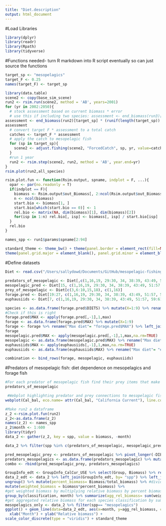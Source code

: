 ```yaml
---
title: "Diet.description"
output: html_document
---
```


#Load Libraries
```r
library(dplyr)
library(readr)
library(Rpath)
library(tidyverse)
```

#Functions needed- turn R markdown into R script eventually so can just source the functions
```r
target_sp <- "mesopelagics"
target_F <- 0.25
names(target_F) <- target_sp 

library(data.table)
scene2 <- copy(base_sim_scene)
run2 <- rsim.run(scene2, method = 'AB', years=2001)
for (yr in 2002:2050){
  # stock assessment based on current biomass * error
  # use this if including two species: assessment <- end_biomass(run3)[target_sp] * (runif(2) + 0.5)   
assessment <- end_biomass(run2)[target_sp] * (runif(length(target_sp)) + 0.5) #argument of length 0 means input is of length zero 
assessment
  # convert target F * assessment to a total catch 
  catches <- target_F * assessment
  # apply the catch to mesopelagic fish
  for (sp in target_sp){
    scene2 <- adjust.fishing(scene2, "ForcedCatch", sp, yr, value=catches[sp])
  }
  #run 1 year
  run2 <- rsim.step(scene2, run2, method = 'AB', year.end=yr)  
}  
rsim.plot(run2,all_species)  

rsim.plot.fun <- function(Rsim.output, spname, indplot = F, ...){
  opar <- par(no.readonly = T)
  if(indplot == F){
    biomass <- Rsim.output$out_Biomass[, 2:ncol(Rsim.output$out_Biomass)]
    n <- ncol(biomass)
    start.bio <- biomass[1, ]
    start.bio[which(start.bio == 0)] <- 1
    rel.bio <- matrix(NA, dim(biomass)[1], dim(biomass)[2])
    for(isp in 1:n) rel.bio[, isp] <- biomass[, isp] / start.bio[isp]
  }
  rel.bio
} 

names_spp <- run1$params$spname[2:94]

standard_theme <- theme_bw() + theme(panel.border = element_rect(fill=NA, colour = "black", size=1)) + 
theme(panel.grid.major = element_blank(), panel.grid.minor = element_blank()) + theme(legend.text.align= 0, legend.title= element_text(size = 12), legend.text = element_text(size= 10), axis.text=element_text(size=10), axis.title=element_text(size=12)) 

```

#Define datasets
```r
Diet <- read.csv("/Users/sallydowd/Documents/GitHub/mesopelagic-fishing/Data/Diet_CalCur_USE.csv")  
  
predators_of_mesopelagic <- Diet[,c(1,16,19, 29:30, 34, 38:39, 43:49, 51:57, 59:61, 64, 66:68, 70:71, 73:74, 77:81, 83, 86:89)]
mesopelagic_pred <- Diet[15, c(1,16,19, 29:30, 34, 38:39, 43:49, 51:57, 59:61, 64, 66:68, 70:71, 73:74, 77:81, 83, 86:89)]
prey_of_mesopelagic <- Diet[c(3,6:10,15,18), c(1,16)]
forage.pred <- Diet[19:27, c(1,16,19, 29:30, 34, 38:39, 43:49, 51:57, 59:61, 64, 66:68, 70:71, 73:74, 77:81, 83, 86:89)]
euphausiids <- Diet[7, c(1,16,19, 29:30, 34, 38:39, 43:49, 51:57, 59:61, 64, 66:68, 70:71, 73:74, 77:81, 83, 86:89)]

species <- as.data.frame(forage.pred$DIETS) %>% mutate(X=1:9) %>% rename("Species"= "forage.pred$DIETS")
#Check if this is right 
forage.pred$MAX <- apply(forage.pred[,-1],1,max)
forage <- as.data.frame(forage.pred$MAX) %>% mutate(X=1:9)
forage <- forage %>% rename("Max diet"= "forage.pred$MAX") %>% left_join(species, by= "X") %>% select(-X)
forage
mesopelagic.pred$MAX <- apply(mesopelagic.pred[,-1],1,max,na.rm=TRUE)
mesopelagic <- as.data.frame(mesopelagic.pred$MAX) %>% rename("Max diet"= "mesopelagic.pred$MAX") %>% mutate("Species"= "mesopelagic fish")
euphausiids$MAX <- apply(euphausiids[,-1],1,max,na.rm=TRUE)
euphausiids <- as.data.frame(euphausiids$MAX) %>% rename("Max diet"= "euphausiids$MAX") %>% mutate("Species"= "euphausiids")

combination <- bind_rows(forage, mesopelagic, euphausiids)
```

#Predators of mesopelagic fish: diet dependence on mesopelagics and forage fish
```r
#For each predator of mesopelagic fish find their prey items that make up at least 5% of their diet
predators_of_mesopelagic

 #Webplot highlighting predator and prey connections to mesopelagic fish  
webplot(Cal_bal, eco.name= attr(Cal_bal, "California Current"), line.col="grey", labels=TRUE, highlight= "mesopelagics", highlight.col= c("blue", "red", "NA"), label.num=TRUE, label.cex=0.7, fleets=FALSE)
```

```r
#Make run2 a dataframe 
z_2 <-rsim.plot.fun(run2)
z_2<-as.data.frame(z_2)
names(z_2) <- names_spp
z_2$month <- 1:600
library(tidyr)
data_2 <- gather(z_2, key = spp, value = biomass, -month)

data_2 %>% filter(spp %in% c(predators_of_mesopelagic, mesopelagic_pred))
```

```r
pred_mesopelagic_prey <- predators_of_mesopelagic %>% pivot_longer(-DIETS) %>% filter(value >= 0.05) %>% select(DIETS) %>% unique() %>% rename(spp = DIETS) %>% mutate(classification= "other prey") #Make dataset longer by increasing number of rows, only select prey when at least one predators depends on them for >= 5% of their diet
predators_mesopelagics <- as.data.frame(predators_mesopelagic) %>% mutate(classification= "predators") %>% rename(spp= predators_mesopelagic)
combo <- rbind(pred_mesopelagic_prey, predators_mesopelagics)

GroupInfo_edt <- GroupInfo_CalCur_USE %>% select(Group, Biomass) %>% rename(spp= Group) #select original biomass from group info 
data_2_edt <- data_2 %>% left_join(GroupInfo_edt, by= "spp") %>% left_join(combo, by= "spp") %>% drop_na() %>% group_by(classification, month) %>% mutate(total_biomass = sum(Biomass)) %>% #sum initial biomass of each species classification by month
ungroup() %>% mutate(percent_biomass= Biomass/total_biomass) %>% #divide initial biomass for a species by total biomass for a species group
mutate(weighted_biomass = biomass*percent_biomass) %>%
#get weighted biomass by multiplying relative biomass by percent biomass 
group_by(classification, month) %>% summarize(agg_rel_biomass= sum(weighted_biomass))
#get aggregated relative biomass for each species classification by summing weighted biomass for each species classification for each month  
mesopelagics_only <- data_2 %>% filter(spp== "mesopelagics")
ggplot() + geom_line(data=data_2_edt, aes(x=month, y=agg_rel_biomass, col= as.factor(classification))) + geom_line(data=mesopelagics_only, aes(x = month, y = biomass), color = "blue") + 
  xlab("Month") + ylab("Relative biomass") + 
scale_color_discrete(type = "viridis") + standard_theme

```


